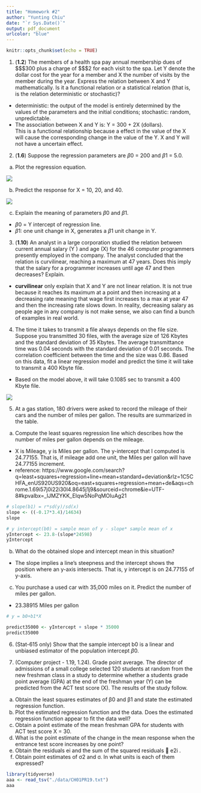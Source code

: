 ```yaml
---
title: "Homework #2"
author: "Yunting Chiu"
date: "`r Sys.Date()`"
output: pdf_document
urlcolor: "blue"
---
```


```r
knitr::opts_chunk$set(echo = TRUE)
```

1. (**1.2**) The members of a health spa pay annual membership dues of $\$$300 plus a charge of $\$$2 for each visit to the spa. Let Y denote the dollar cost for the year for a member and X the number of visits by the member during the year. Express the relation between X and Y mathematically. Is it a functional relation or a statistical relation (that is, is the relation deterministic or stochastic)?

- deterministic: the output of the model is entirely determined by the values of the parameters and the initial conditions; stochastic: random, unpredictable.
- The association between X and Y is: Y = 300 + 2X (dollars).\
This is a functional relationship because a effect in the value of the X will cause the corresponding change in the value of the Y. X and Y will not have a uncertain effect.

2. (**1.6**) Suppose the regression parameters are $\beta0$ = 200 and $\beta1$ = 5.0.\
(a) Plot the regression equation.\

![](pics/IMG_445592DDC4E5-1.jpeg)

(b) Predict the response for X = 10, 20, and 40.\

![](pics/IMG_BEAC2260AB98-1.jpeg)

(c) Explain the meaning of parameters $\beta0$ and $\beta1$.\
- $\beta0$ = Y intercept of regression line.
- $\beta1$: one unit change in X, generates a $\beta1$ unit change in Y.

3. (**1.10**) An analyst in a large corporation studied the relation between current annual salary (Y ) and age (X) for the 46 computer programmers presently employed in the company. The analyst concluded that the relation is curvilinear, reaching a maximum at 47 years. Does this imply that the salary for a programmer increases until age 47 and then decreases? Explain.

- **curvilinear** only explain that X and Y are not linear relation. It is not true because it reaches its maximum at a point and then increasing at a decreasing rate meaning that wage first increases to a max at year 47 and then the increasing rate slows down. In reality, decreasing salary as people age in any company is not make sense, we also can find a bunch of examples in real world.

4. The time it takes to transmit a file always depends on the file size. Suppose you transmitted 30 files, with the average size of 126 Kbytes and the standard deviation of 35 Kbytes. The average transmittance time was 0.04 seconds with the standard deviation of 0.01 seconds. The correlation coefficient between the time and the size was 0.86.
Based on this data, fit a linear regression model and predict the time it will take to transmit a 400 Kbyte file.
- Based on the model above, it will take 0.1085 sec to transmit a 400 Kbyte file.

![](pics/IMG_0445139B99EC-1.jpeg)


5. At a gas station, 180 drivers were asked to record the mileage of their cars and the number of miles per gallon. The results are summarized in the table.\

(a) Compute the least squares regression line which describes how the number of miles per gallon depends on the mileage.\
- X is Mileage, y is Miles per gallon. The y-intercept that I computed is 24.77155. That is, if mileage add one unit, the Miles per gallon will have 24.77155 increment.
- reference: https://www.google.com/search?q=least+squares+regression+line+mean+standard+deviation&rlz=1C5CHFA_enUS920US920&oq=east+squares+regression+mean+de&aqs=chrome.1.69i57j0i22i30l4.8645j1j9&sourceid=chrome&ie=UTF-8#kpvalbx=_lJMZYKK_EIqw5NoPqMOIuAg21

```r
# slope(b1) = r*sd(y)/sd(x)
slope <- ((-0.17*3.4)/14634)
slope

# y intercept(b0) = sample mean of y - slope* sample mean of x
yIntercept <- 23.8-(slope*24598)
yIntercept
```

(b) What do the obtained slope and intercept mean in this situation?\
- The slope implies a line's steepness and the intercept shows the position where an y-axis intersects. That is, y intercept is on 24.77155 of y-axis.

(c) You purchase a used car with 35,000 miles on it. Predict the number of miles per gallon.\
- 23.38915 Miles per gallon
```r
# y = b0+b1*X

predict35000 <- yIntercept + slope * 35000
predict35000 
```


6. (Stat-615 only) Show that the sample intercept b0 is a linear and unbiased estimator of the population intercept $\beta0$.

7. (Computer project - 1.19, 1.24). Grade point average. The director of admissions of a small college selected 120 students at random from the new freshman class in a study to determine whether a students grade point average (GPA) at the end of the freshman year (Y) can be predicted from the ACT test score (X). The results of the study follow.\

(a) Obtain the least squares estimates of β0 and β1 and state the estimated regression function.\
(b) Plot the estimated regression function and the data. Does the estimated regression function appear to fit the data well?\
(c) Obtain a point estimate of the mean freshman GPA for students with ACT test score X = 30.\
(d) What is the point estimate of the change in the mean response when the entrance test score increases by one point?\
(e) Obtain the residuals ei and the sum of the squared residuals 􏰀 e2i .\
(f) Obtain point estimates of σ2 and σ. In what units is each of them expressed?\
```r
library(tidyverse)
aaa <- read_tsv("./data/CH01PR19.txt")
aaa
```

